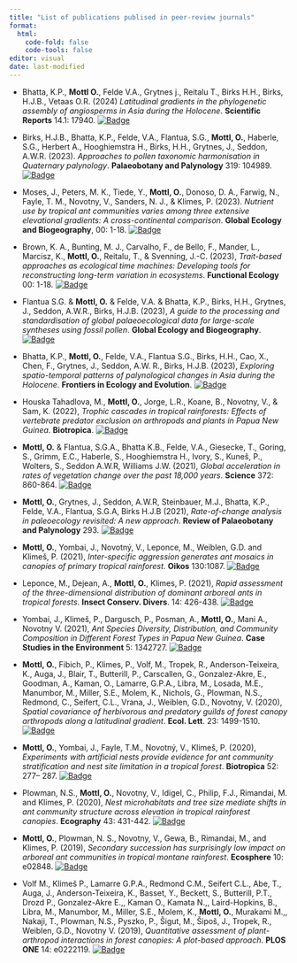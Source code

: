 ```yaml
---
title: "List of publications publised in peer-review journals"
format: 
  html:
    code-fold: false
    code-tools: false
editor: visual
date: last-modified
---
```


* Bhatta, K.P., **Mottl O.**, Felde V.A., Grytnes j., Reitalu T., Birks H.H., Birks,  H.J.B., Vetaas O.R. (2024) *Latitudinal gradients in the phylogenetic assembly of angiosperms in Asia during the Holocene.* **Scientific Reports** 14.1: 17940. [![Badge](https://img.shields.io/badge/DOI-10.1038%2Fs41598--024--67650--1-yellow)](https://doi.org/10.1038/s41598-024-67650-1)

* Birks,  H.J.B., Bhatta, K.P., Felde, V.A., Flantua, S.G., **Mottl, O.**, Haberle, S.G., Herbert A., Hooghiemstra H., Birks, H.H., Grytnes, J., Seddon, A.W.R. (2023). *Approaches to pollen taxonomic harmonisation in Quaternary palynology*. **Palaeobotany and Palynology** 319: 104989. [![Badge](https://img.shields.io/badge/DOI-10.1016%2Fj.revpablo.2023.104989-yellow)](https://doi.org/10.1016/j.revpalbo.2023.104989)

* Moses, J., Peters, M. K., Tiede, Y., **Mottl, O.**, Donoso, D. A., Farwig, N., Fayle, T. M., Novotny, V., Sanders, N. J., & Klimes, P. (2023). *Nutrient use by tropical ant communities varies among three extensive elevational gradients: A cross-continental comparison*. **Global Ecology and Biogeography**, 00: 1-18. [![Badge](https://img.shields.io/badge/DOI-10.1111%2Fgeb.13757-yellow)](https://doi.org/10.1111/geb.13757)

* Brown, K. A., Bunting, M. J., Carvalho, F., de Bello, F., Mander, L., Marcisz, K., **Mottl, O.**, Reitalu, T., & Svenning, J.-C. (2023), *Trait-based approaches as ecological time machines: Developing tools for reconstructing long-term variation in ecosystems*. **Functional Ecology** 00: 1-18. [![Badge](https://img.shields.io/badge/DOI-10.1111%2F1365--2435.14415-yellow)](https://doi.org/10.1111/1365-2435.14415) 

* Flantua S.G. & **Mottl, O.** & Felde, V.A. & Bhatta, K.P., Birks, H.H., Grytnes, J., Seddon, A.W.R., Birks, H.J.B. (2023), *A guide to the processing and standardisation of global palaeoecological data for large-scale syntheses using fossil pollen*. **Global Ecology and Biogeography**. 
[![Badge](https://img.shields.io/badge/DOI-10.1111%2Fgeb.13693-yellow)](https://doi.org/10.1111/geb.13693)

* Bhatta, K.P., **Mottl, O.**, Felde, V.A., Flantua S.G., Birks, H.H., Cao, X., Chen, F., Grytnes, J., Seddon, A.W. R., Birks, H.J.B. (2023), *Exploring spatio-temporal patterns of palynological changes in Asia during the Holocene*. **Frontiers in Ecology and Evolution**. [![Badge](https://img.shields.io/badge/DOI-10.3389%2Ffevo.2023.1115784-yellow)](https://doi.org/10.3389/fevo.2023.1115784)

* Houska Tahadlova, M., **Mottl, O.**, Jorge, L.R., Koane, B., Novotny, V., & Sam, K. (2022), *Trophic cascades in tropical rainforests: Effects of vertebrate predator exclusion on arthropods and plants in Papua New Guinea*. **Biotropica**. [![Badge](https://img.shields.io/badge/DOI-10.1111%2Fbtp.13160-yellow)](https://doi.org/10.1111/btp.13160)

* **Mottl, O.** & Flantua, S.G.A., Bhatta K.B., Felde, V.A., Giesecke, T., Goring, S., Grimm, E.C., Haberle, S., Hooghiemstra H., Ivory, S., Kuneš, P., Wolters, S., Seddon A.W.R, Williams J.W. (2021), *Global acceleration in rates of vegetation change over the past 18,000 years*. **Science** 372: 860-864. [![Badge](https://img.shields.io/badge/DOI-10.1126%2Fscience.abg1685-yellow)](https://doi.org/10.1126/science.abg1685)

* **Mottl, O.**, Grytnes, J., Seddon, A.W.R, Steinbauer, M.J., Bhatta, K.P., Felde, V.A., Flantua, S.G.A, Birks H.J.B (2021), *Rate-of-change analysis in paleoecology revisited: A new approach*. **Review of Palaeobotany and Palynology** 293. [![Badge](https://img.shields.io/badge/DOI-10.1016%2Fj.revpalbo.2021.104483-yellow)](https://doi.org/10.1016/j.revpalbo.2021.104483)

* **Mottl, O.**, Yombai, J., Novotný, V., Leponce, M., Weiblen, G.D. and Klimeš, P. (2021), *Inter-specific aggression generates ant mosaics in canopies of primary tropical rainforest*. **Oikos** 130:1087. [![Badge](https://img.shields.io/badge/DOI-10.1111%2Foik.08069-yellow)](https://doi.org/10.1111/oik.08069)

* Leponce, M., Dejean, A., **Mottl, O.**, Klimes, P. (2021), *Rapid assessment of the three-dimensional distribution of dominant arboreal ants in tropical forests*. **Insect Conserv. Divers**. 14: 426-438. [![Badge](https://img.shields.io/badge/DOI-10.1111%2Ficad.12486-yellow)](https://doi.org/10.1111/icad.12486) 

* Yombai, J., Klimeš, P., Dargusch, P., Posman, A., **Mottl, O.**, Mani A., Novotny V. (2021), *Ant Species Diversity, Distribution, and Community Composition in Different Forest Types in Papua New Guinea*. **Case Studies in the Environment** 5: 1342727. [![Badge](https://img.shields.io/badge/DOI-10.1525%2Fcse.2021.1342727-yellow)](https://doi.org/10.1525/cse.2021.1342727)

* **Mottl, O.**, Fibich, P., Klimes, P., Volf, M., Tropek, R., Anderson-Teixeira, K., Auga, J., Blair, T., Butterill, P., Carscallen, G., Gonzalez-Akre, E., Goodman, A., Kaman, O., Lamarre, G.P.A., Libra, M., Losada, M.E., Manumbor, M., Miller, S.E., Molem, K., Nichols, G., Plowman, N.S., Redmond, C., Seifert, C.L., Vrana, J., Weiblen, G.D., Novotny, V. (2020), *Spatial covariance of herbivorous and predatory guilds of forest canopy arthropods along a latitudinal gradient*. **Ecol. Lett**. 23: 1499-1510. [![Badge](https://img.shields.io/badge/DOI-10.1111%2Fele.13579-yellow)](https://doi.org/10.1111/ele.13579)

* **Mottl, O.**, Yombai, J., Fayle, T.M., Novotný, V., Klimeš, P. (2020), *Experiments with artificial nests provide evidence for ant community stratification and nest site limitation in a tropical forest*. **Biotropica** 52: 277– 287. [![Badge](https://img.shields.io/badge/DOI-10.1111%2Fbtp.12684-yellow)](https://doi.org/10.1111/btp.12684)

* Plowman, N.S., **Mottl, O.**, Novotny, V., Idigel, C., Philip, F.J., Rimandai, M. and Klimes, P. (2020), *Nest microhabitats and tree size mediate shifts in ant community structure across elevation in tropical rainforest canopies*. **Ecography** 43: 431-442. [![Badge](https://img.shields.io/badge/DOI-10.1111%2Fecog.04730-yellow)](https://doi.org/10.1111/ecog.04730)

* **Mottl, O.**, Plowman, N. S., Novotny, V., Gewa, B., Rimandai, M., and Klimes, P. (2019), *Secondary succession has surprisingly low impact on arboreal ant communities in tropical montane rainforest*. **Ecosphere** 10: e02848. [![Badge](https://img.shields.io/badge/DOI-10.1002%2Fecs2.2848-yellow)](https://doi.org/10.1002/ecs2.2848)

* Volf M., Klimeš P., Lamarre G.P.A., Redmond C.M., Seifert C.L., Abe, T., Auga, J., Anderson-Teixeira, K., Basset, Y., Beckett, S., Butterill, P.T., Drozd P., Gonzalez-Akre E.,, Kaman O., Kamata N.,, Laird-Hopkins, B., Libra, M., Manumbor, M., Miller, S.E., Molem, K., **Mottl, O.**, Murakami M.,, Nakaji, T., Plowman, N.S., Pyszko, P., Šigut, M., Šipoš, J., Tropek, R., Weiblen, G.D., Novotny V. (2019), *Quantitative assessment of plant-arthropod interactions in forest canopies: A plot-based approach*. **PLOS ONE** 14: e0222119. [![Badge](https://img.shields.io/badge/DOI-10.1371%2Fjournal.pone.0222119-yellow)](https://doi.org/10.1371/journal.pone.0222119)




